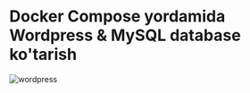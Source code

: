 
# Docker Compose yordamida Wordpress & MySQL database ko'tarish

![wordpress](/images/tutorials/container/wordpress.jpg)